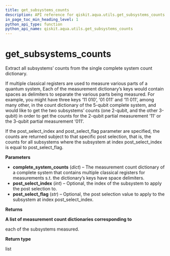 ```yaml
---
title: get_subsystems_counts
description: API reference for qiskit.aqua.utils.get_subsystems_counts
in_page_toc_min_heading_level: 1
python_api_type: function
python_api_name: qiskit.aqua.utils.get_subsystems_counts
---
```


# get\_subsystems\_counts

<Function id="qiskit.aqua.utils.get_subsystems_counts" github="https://github.com/qiskit-community/qiskit-aqua/tree/stable/0.7/qiskit/aqua/utils/subsystem.py" signature="get_subsystems_counts(complete_system_counts, post_select_index=None, post_select_flag=None)">
  Extract all subsystems’ counts from the single complete system count dictionary.

  If multiple classical registers are used to measure various parts of a quantum system, Each of the measurement dictionary’s keys would contain spaces as delimiters to separate the various parts being measured. For example, you might have three keys ‘11 010’, ‘01 011’ and ‘11 011’, among many other, in the count dictionary of the 5-qubit complete system, and would like to get the two subsystems’ counts (one 2-qubit, and the other 3-qubit) in order to get the counts for the 2-qubit partial measurement ‘11’ or the 3-qubit partial measurement ‘011’.

  If the post\_select\_index and post\_select\_flag parameter are specified, the counts are returned subject to that specific post selection, that is, the counts for all subsystems where the subsystem at index post\_select\_index is equal to post\_select\_flag.

  **Parameters**

  *   **complete\_system\_counts** (*dict*) – The measurement count dictionary of a complete system that contains multiple classical registers for measurements s.t. the dictionary’s keys have space delimiters.
  *   **post\_select\_index** (*int*) – Optional, the index of the subsystem to apply the post selection to.
  *   **post\_select\_flag** (*str*) – Optional, the post selection value to apply to the subsystem at index post\_select\_index.

  **Returns**

  **A list of measurement count dictionaries corresponding to**

  each of the subsystems measured.

  **Return type**

  list
</Function>

